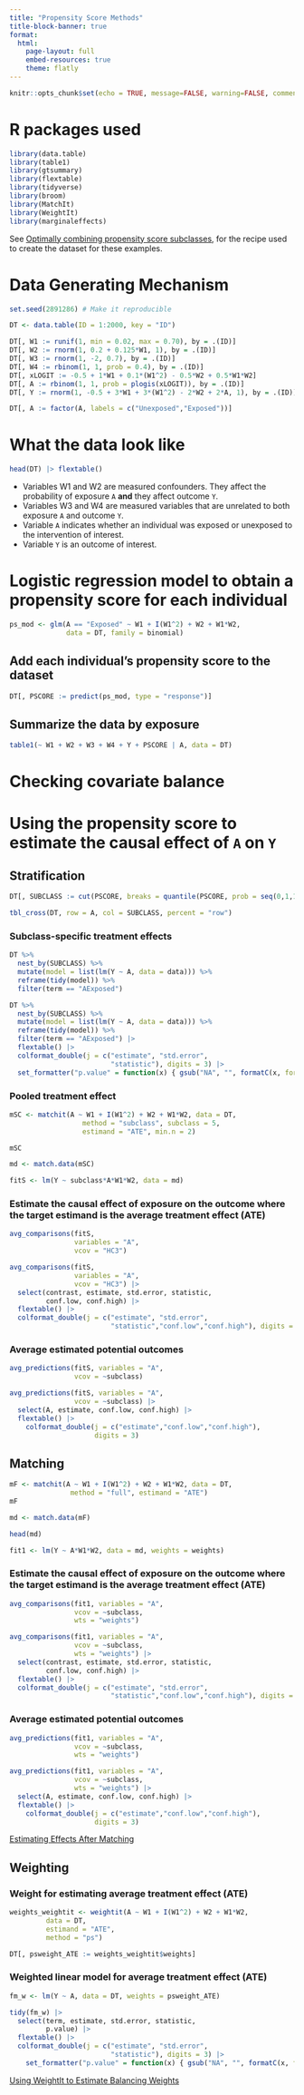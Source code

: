 ```yaml
---
title: "Propensity Score Methods"
title-block-banner: true
format:
  html:
    page-layout: full
    embed-resources: true    
    theme: flatly
---
```


```r
knitr::opts_chunk$set(echo = TRUE, message=FALSE, warning=FALSE, comment=NA, fig.width = 3, fig.asp = 0.618, out.width = "100%", fig.align = "center", dev='svg')
```

# R packages used
```r
library(data.table)
library(table1)
library(gtsummary)
library(flextable)
library(tidyverse)
library(broom)
library(MatchIt)
library(WeightIt)
library(marginaleffects)
```

See [Optimally combining propensity score subclasses](https://onlinelibrary.wiley.com/doi/full/10.1002/sim.7046), for the recipe used to create the dataset for these examples.

# Data Generating Mechanism
```r
set.seed(2891286) # Make it reproducible

DT <- data.table(ID = 1:2000, key = "ID")

DT[, W1 := runif(1, min = 0.02, max = 0.70), by = .(ID)]
DT[, W2 := rnorm(1, 0.2 + 0.125*W1, 1), by = .(ID)]
DT[, W3 := rnorm(1, -2, 0.7), by = .(ID)]
DT[, W4 := rbinom(1, 1, prob = 0.4), by = .(ID)]
DT[, xLOGIT := -0.5 + 1*W1 + 0.1*(W1^2) - 0.5*W2 + 0.5*W1*W2]
DT[, A := rbinom(1, 1, prob = plogis(xLOGIT)), by = .(ID)]
DT[, Y := rnorm(1, -0.5 + 3*W1 + 3*(W1^2) - 2*W2 + 2*A, 1), by = .(ID)]
```

```r
DT[, A := factor(A, labels = c("Unexposed","Exposed"))]
```

# What the data look like
```r
head(DT) |> flextable()
```

-   Variables W1 and W2 are measured confounders. They affect the probability of exposure `A` **and** they affect outcome `Y`.
-   Variables W3 and W4 are measured variables that are unrelated to both exposure `A` and outcome `Y`.
-   Variable `A` indicates whether an individual was exposed or unexposed to the intervention of interest.
-   Variable `Y` is an outcome of interest.

# Logistic regression model to obtain a propensity score for each individual
```r
ps_mod <- glm(A == "Exposed" ~ W1 + I(W1^2) + W2 + W1*W2, 
              data = DT, family = binomial)
```

## Add each individual's propensity score to the dataset
```r
DT[, PSCORE := predict(ps_mod, type = "response")]  
```

## Summarize the data by exposure
```r
table1(~ W1 + W2 + W3 + W4 + Y + PSCORE | A, data = DT)
```

# Checking covariate balance 

# Using the propensity score to estimate the causal effect of `A` on `Y`

## Stratification
```r
DT[, SUBCLASS := cut(PSCORE, breaks = quantile(PSCORE, prob = seq(0,1,1/5)), include.lowest=TRUE)]
```

```r
tbl_cross(DT, row = A, col = SUBCLASS, percent = "row")
```

### Subclass-specific treatment effects
```r
DT %>% 
  nest_by(SUBCLASS) %>% 
  mutate(model = list(lm(Y ~ A, data = data))) %>% 
  reframe(tidy(model)) %>%
  filter(term == "AExposed")
```

```r
DT %>% 
  nest_by(SUBCLASS) %>% 
  mutate(model = list(lm(Y ~ A, data = data))) %>% 
  reframe(tidy(model)) %>%
  filter(term == "AExposed") |>
  flextable() |>
  colformat_double(j = c("estimate", "std.error",
                         "statistic"), digits = 3) |>
  set_formatter("p.value" = function(x) { gsub("NA", "", formatC(x, format = "e", digits = 2)) })
```

### Pooled treatment effect
```r
mSC <- matchit(A ~ W1 + I(W1^2) + W2 + W1*W2, data = DT,
                  method = "subclass", subclass = 5,
                  estimand = "ATE", min.n = 2)

mSC

md <- match.data(mSC)
```

```r
fitS <- lm(Y ~ subclass*A*W1*W2, data = md)
```

### Estimate the causal effect of exposure on the outcome where the target estimand is the average treatment effect (ATE) 
```r
avg_comparisons(fitS,
                variables = "A",
                vcov = "HC3")
```

```r
avg_comparisons(fitS,
                variables = "A",
                vcov = "HC3") |>
  select(contrast, estimate, std.error, statistic,
         conf.low, conf.high) |>
  flextable() |>
  colformat_double(j = c("estimate", "std.error",
                         "statistic","conf.low","conf.high"), digits = 3)
```

### Average estimated potential outcomes
```r
avg_predictions(fitS, variables = "A",
                vcov = ~subclass)
```

```r
avg_predictions(fitS, variables = "A",
                vcov = ~subclass) |>
  select(A, estimate, conf.low, conf.high) |>
  flextable() |>
    colformat_double(j = c("estimate","conf.low","conf.high"), 
                     digits = 3)
```

## Matching
```r
mF <- matchit(A ~ W1 + I(W1^2) + W2 + W1*W2, data = DT,
               method = "full", estimand = "ATE")
mF

md <- match.data(mF)

head(md)

fit1 <- lm(Y ~ A*W1*W2, data = md, weights = weights)
```

### Estimate the causal effect of exposure on the outcome where the target estimand is the average treatment effect (ATE) 
```r
avg_comparisons(fit1, variables = "A",
                vcov = ~subclass,
                wts = "weights") 
```

```r
avg_comparisons(fit1, variables = "A",
                vcov = ~subclass,
                wts = "weights") |>
  select(contrast, estimate, std.error, statistic,
         conf.low, conf.high) |>
  flextable() |>
  colformat_double(j = c("estimate", "std.error",
                         "statistic","conf.low","conf.high"), digits = 3)
```

### Average estimated potential outcomes
```r
avg_predictions(fit1, variables = "A",
                vcov = ~subclass,
                wts = "weights")
```

```r
avg_predictions(fit1, variables = "A",
                vcov = ~subclass,
                wts = "weights") |>
  select(A, estimate, conf.low, conf.high) |>
  flextable() |>
    colformat_double(j = c("estimate","conf.low","conf.high"), 
                     digits = 3)
```

[Estimating Effects After Matching](https://cran.r-project.org/web/packages/MatchIt/vignettes/estimating-effects.html)

## Weighting
### Weight for estimating average treatment effect (ATE)
```r
weights_weightit <- weightit(A ~ W1 + I(W1^2) + W2 + W1*W2,  
         data = DT, 
         estimand = "ATE",
         method = "ps")

DT[, psweight_ATE := weights_weightit$weights]
```

### Weighted linear model for average treatment effect (ATE)
```r
fm_w <- lm(Y ~ A, data = DT, weights = psweight_ATE)
```

```r
tidy(fm_w) |>
  select(term, estimate, std.error, statistic,
         p.value) |>
  flextable() |>
  colformat_double(j = c("estimate", "std.error",
                         "statistic"), digits = 3) |>
    set_formatter("p.value" = function(x) { gsub("NA", "", formatC(x, format = "e", digits = 2)) })
```

[Using WeightIt to Estimate Balancing Weights](https://cran.r-project.org/web/packages/WeightIt/vignettes/WeightIt.html)



